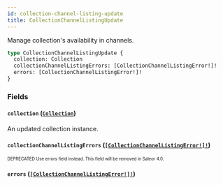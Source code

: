 ```yaml
---
id: collection-channel-listing-update
title: CollectionChannelListingUpdate
---
```


Manage collection's availability in channels.

```graphql
type CollectionChannelListingUpdate {
  collection: Collection
  collectionChannelListingErrors: [CollectionChannelListingError!]!
  errors: [CollectionChannelListingError!]!
}
```

### Fields

#### `collection` ([`Collection`](/developer/api-reference/objects/collection.mdx))

An updated collection instance.

#### `collectionChannelListingErrors` ([`[CollectionChannelListingError!]!`](/developer/api-reference/objects/collection-channel-listing-error.mdx))

<sub><sup><span className="deprecatedTag">DEPRECATED</span> Use errors field instead. This field will be removed in Saleor 4.0.</sup></sub>

#### `errors` ([`[CollectionChannelListingError!]!`](/developer/api-reference/objects/collection-channel-listing-error.mdx))
